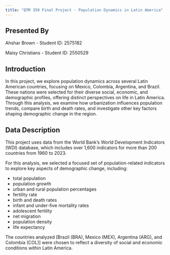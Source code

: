 ```yaml
---
title: "QTM 350 Final Project - Population Dynamics in Latin America"
---
```


## Presented By
Ahshar Brown - Student ID: 2575182

Maisy Christians - Student ID: 2550529

## Introduction 
In this project, we explore population dynamics across several Latin American countries, focusing on Mexico, Colombia, Argentina, and Brazil. These nations were selected for their diverse social, economic, and demographic profiles, offering distinct perspectives on life in Latin America. Through this analysis, we examine how urbanization influences population trends, compare birth and death rates, and investigate other key factors shaping demographic change in the region.


## Data Description 
This project uses data from the World Bank’s World Development Indicators (WDI) database, which includes over 1,600 indicators for more than 200 countries from 1960 to 2023. 

For this analysis, we selected a focused set of population-related indicators to explore key aspects of demographic change, including: 

- total population
- population growth 
- urban and rural population percentages
- fertility rate 
- birth and death rates 
- infant and under-five mortality rates
- adolescent fertility 
- net migration 
- population density 
- life expectancy

The countries analyzed [Brazil (BRA), Mexico (MEX), Argentina (ARG), and Colombia (COL)] were chosen to reflect a diversity of social and economic conditions within Latin America. 